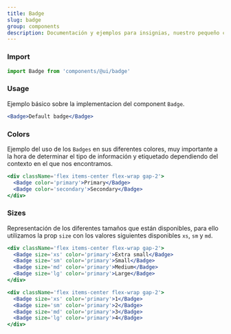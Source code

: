 ```yaml
---
title: Badge
slug: badge
group: components
description: Documentación y ejemplos para insignias, nuestro pequeño componente para el uso de conteo, etiquetado e informativo.
---
```


### Import

```js
import Badge from 'components/@ui/badge'
```

### Usage

Ejemplo básico sobre la implementacion del component `Badge`.

```jsx
<Badge>Default badge</Badge>
```

### Colors

Ejemplo del uso de los `Badges` en sus diferentes colores, muy importante a la hora de determinar el tipo de información y etiquetado dependiendo del contexto en el que nos encontramos.

```jsx
<div className='flex items-center flex-wrap gap-2'>
  <Badge color='primary'>Primary</Badge>
  <Badge color='secondary'>Secondary</Badge>
</div>
```

### Sizes

Representación de los diferentes tamaños que están disponibles, para ello utilizamos la prop `size` con los valores siguientes disponibles `xs`, `sm` y `md`.

```jsx
<div className='flex items-center flex-wrap gap-2'>
  <Badge size='xs' color='primary'>Extra small</Badge>
  <Badge size='sm' color='primary'>Small</Badge>
  <Badge size='md' color='primary'>Medium</Badge>
  <Badge size='lg' color='primary'>Large</Badge>
</div>
```

```jsx
<div className='flex items-center flex-wrap gap-2'>
  <Badge size='xs' color='primary'>1</Badge>
  <Badge size='sm' color='primary'>2</Badge>
  <Badge size='md' color='primary'>3</Badge>
  <Badge size='lg' color='primary'>4</Badge>
</div>
```


